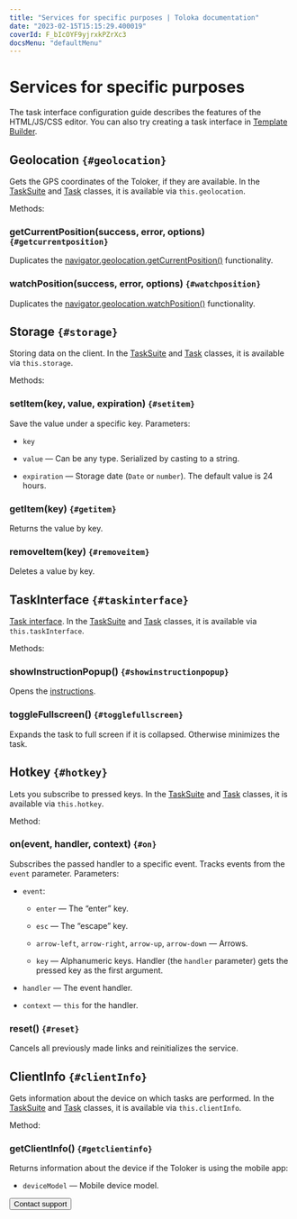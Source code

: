 ```yaml
---
title: "Services for specific purposes | Toloka documentation"
date: "2023-02-15T15:15:29.400019"
coverId: F_bIcOYF9yjrxkPZrXc3
docsMenu: "defaultMenu"
---
```



# Services for specific purposes

<Note mode="note" title="Note">

The task interface configuration guide describes the features of the HTML/JS/CSS editor. You can also try creating a task interface in [Template Builder](/docs/template-builder/).

</Note>

## Geolocation `{#geolocation}`
Gets the GPS coordinates of the Toloker, if they are available. In the [TaskSuite](/docs/guide/tasksuite) and [Task](/docs/guide/task) classes, it is available via `this.geolocation`.

Methods:

### getCurrentPosition(success, error, options) `{#getcurrentposition}`
Duplicates the [navigator.geolocation.getCurrentPosition()](https://developer.mozilla.org/en-US/docs/Web/API/Geolocation/getCurrentPosition) functionality.

### watchPosition(success, error, options) `{#watchposition}`
Duplicates the [navigator.geolocation.watchPosition()](https://developer.mozilla.org/en-US/docs/Web/API/Geolocation/watchPosition) functionality.

## Storage `{#storage}`
Storing data on the client. In the [TaskSuite](/docs/guide/tasksuite) and [Task](/docs/guide/task) classes, it is available via `this.storage`.

Methods:

### setItem(key, value, expiration) `{#setitem}`
Save the value under a specific key. Parameters:

- `key`

- `value` — Can be any type. Serialized by casting to a string.

- `expiration` — Storage date (`Date` or `number`). The default value is 24 hours.

### getItem(key) `{#getitem}`
Returns the value by key.

### removeItem(key) `{#removeitem}`
Deletes a value by key.

## TaskInterface `{#taskinterface}`
[Task interface](/docs/glossary#task-interface). In the [TaskSuite](/docs/guide/tasksuite) and [Task](/docs/guide/task) classes, it is available via `this.taskInterface`.

Methods:

### showInstructionPopup() `{#showinstructionpopup}`
Opens the [instructions](/docs/guide/instruction).

### toggleFullscreen() `{#togglefullscreen}`
Expands the task to full screen if it is collapsed. Otherwise minimizes the task.

## Hotkey `{#hotkey}`
Lets you subscribe to pressed keys. In the [TaskSuite](/docs/guide/tasksuite) and [Task](/docs/guide/task) classes, it is available via `this.hotkey`.

Method:

### on(event, handler, context) `{#on}`
Subscribes the passed handler to a specific event. Tracks events from the `event` parameter. Parameters:

- `event`:

    - `enter` — The “enter” key.

    - `esc` — The “escape” key.

    - `arrow-left`, `arrow-right`, `arrow-up`, `arrow-down` — Arrows.

    - `key` — Alphanumeric keys. Handler (the `handler` parameter) gets the pressed key as the first argument.

- `handler` — The event handler.

- `context` — `this` for the handler.

### reset() `{#reset}`
Cancels all previously made links and reinitializes the service.

## ClientInfo `{#clientInfo}`
Gets information about the device on which tasks are performed. In the [TaskSuite](/docs/guide/tasksuite) and [Task](/docs/guide/task) classes, it is available via `this.clientInfo`.

Method:

### getClientInfo() `{#getclientinfo}`
Returns information about the device if the Toloker is using the mobile app:

- `deviceModel` — Mobile device model.

<Button themeColor="light" view="default" size="l" type="link" url="/docs/guide/troubleshooting/support?form-source=guide-js-services">Contact support</Button>
